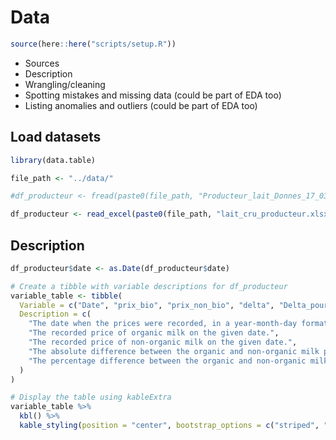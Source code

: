 # Data

```r
source(here::here("scripts/setup.R"))
```

* Sources
* Description
* Wrangling/cleaning
* Spotting mistakes and missing data (could be part of EDA too)
* Listing anomalies and outliers (could be part of EDA too)

## Load datasets
```r
library(data.table)

file_path <- "../data/"

#df_producteur <- fread(paste0(file_path, "Producteur_lait_Donnes_17_03_2024 15_57_31.csv"))

df_producteur <- read_excel(paste0(file_path, "lait_cru_producteur.xlsx"), sheet = 1)
```

## Description
```r
df_producteur$date <- as.Date(df_producteur$date)

# Create a tibble with variable descriptions for df_producteur
variable_table <- tibble(
  Variable = c("Date", "prix_bio", "prix_non_bio", "delta", "Delta_pourcent"),
  Description = c(
    "The date when the prices were recorded, in a year-month-day format.",
    "The recorded price of organic milk on the given date.",
    "The recorded price of non-organic milk on the given date.",
    "The absolute difference between the organic and non-organic milk prices.",
    "The percentage difference between the organic and non-organic milk prices."
  )
)

# Display the table using kableExtra
variable_table %>%
  kbl() %>%
  kable_styling(position = "center", bootstrap_options = c("striped", "bordered", "hover", "condensed"))

```


